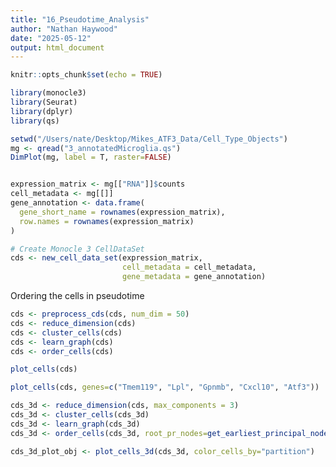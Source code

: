 ```yaml
---
title: "16_Pseudotime_Analysis"
author: "Nathan Haywood"
date: "2025-05-12"
output: html_document
---
```


```r
knitr::opts_chunk$set(echo = TRUE)
```

```r
library(monocle3)
library(Seurat)
library(dplyr)
library(qs)
```


```r
setwd("/Users/nate/Desktop/Mikes_ATF3_Data/Cell_Type_Objects")
mg <- qread("3_annotatedMicroglia.qs")
DimPlot(mg, label = T, raster=FALSE)


expression_matrix <- mg[["RNA"]]$counts
cell_metadata <- mg[[]]
gene_annotation <- data.frame(
  gene_short_name = rownames(expression_matrix),
  row.names = rownames(expression_matrix)
)

# Create Monocle 3 CellDataSet
cds <- new_cell_data_set(expression_matrix,
                         cell_metadata = cell_metadata,
                         gene_metadata = gene_annotation)
```


Ordering the cells in pseudotime
```r
cds <- preprocess_cds(cds, num_dim = 50)
cds <- reduce_dimension(cds)
cds <- cluster_cells(cds)
cds <- learn_graph(cds)
cds <- order_cells(cds)

plot_cells(cds)

plot_cells(cds, genes=c("Tmem119", "Lpl", "Gpnmb", "Cxcl10", "Atf3"))

```

```r
cds_3d <- reduce_dimension(cds, max_components = 3)
cds_3d <- cluster_cells(cds_3d)
cds_3d <- learn_graph(cds_3d)
cds_3d <- order_cells(cds_3d, root_pr_nodes=get_earliest_principal_node(cds))

cds_3d_plot_obj <- plot_cells_3d(cds_3d, color_cells_by="partition")
```






































